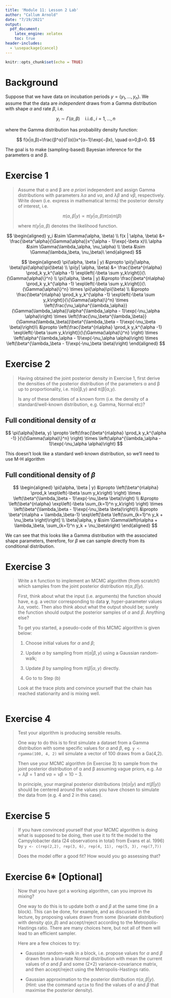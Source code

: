 ```yaml
---
title: 'Module 11: Lesson 2 Lab'
author: "Callum Arnold"
date: "7/19/2021"
output: 
  pdf_document:
    latex_engine: xelatex
    toc: true
header-includes:
  - \usepackage{cancel}
---
```


```r
knitr::opts_chunk$set(echo = TRUE)
```

# Background

Suppose that we have data on incubation periods $y=(y_1,…,y_n)$. We assume that
the data are *independent* draws from a Gamma distribution with shape $\alpha$
and rate $\beta$, i.e.

$$
y_i \sim \Gamma(\alpha, \beta) \quad \text{i.i.d.}, i=1, ..., n
$$

where the Gamma distribution has probability density function:

$$
f(x|α,β)=\frac{β^α}{Γ(α)}x^{α−1}\exp(−βx), \quad α>0,β>0.
$$

The goal is to make (sampling-based) Bayesian inference for the parameters α and
β.

# **Exercise 1**

> Assume that α and β are *a priori* independent and assign Gamma distributions
> with parameters $λα$ and $να$, and $λβ$ and $νβ$, respectively. Write down
> (i.e. express in mathematical terms) the posterior density of interest, i.e.
>
> $$
> π(α,β|y)∝π(y|α,β)π(α)π(β)
> $$
>
> where $π(y|α,β)$ denotes the likelihood function.

$$
\begin{aligned}
y_i &\sim \Gamma(\alpha, \beta) \\
f(x | \alpha, \beta) &= \frac{\beta^\alpha}{\Gamma(\alpha)}x^{\alpha - 1}\exp(-\beta x)\\
\alpha &\sim \Gamma(\lambda_\alpha, \nu_\alpha) \\
\beta &\sim \Gamma(\lambda_\beta, \nu_\beta)\
\end{aligned}
$$

$$
\begin{aligned}
\pi(\alpha, \beta | y) &\propto 
\pi(y|\alpha, \beta)\pi(\alpha)\pi(\beta) \\
\pi(y| \alpha, \beta) 
&= \frac{\beta^{n\alpha} \prod_k y_k^{\alpha -1} \exp\left(-\beta \sum y_k\right)}{\{\Gamma(\alpha)\}^n} \\
\pi(\alpha, \beta | y) &\propto \frac{\beta^{n\alpha} \prod_k y_k^{\alpha -1} \exp\left(-\beta \sum y_k\right)}{\{\Gamma(\alpha)\}^n} \times \pi(\alpha)\pi(\beta) \\
&\propto \frac{\beta^{n\alpha} \prod_k y_k^{\alpha -1} \exp\left(-\beta \sum y_k\right)}{\{\Gamma(\alpha)\}^n} \times  \left(\frac{\nu_\alpha^{\lambda_\alpha}}{\Gamma(\lambda_\alpha)}\alpha^{\lambda_\alpha - 1}\exp(-\nu_\alpha \alpha)\right) \times \left(\frac{\nu_\beta^{\lambda_\beta}}{\Gamma(\lambda_\beta)}\beta^{\lambda_\beta - 1}\exp(-\nu_\beta \beta)\right)\\
&\propto \left(\frac{\beta^{n\alpha} \prod_k y_k^{\alpha -1} \exp\left(-\beta \sum y_k\right)}{\{\Gamma(\alpha)\}^n} \right) \times \left(\alpha^{\lambda_\alpha - 1}\exp(-\nu_\alpha \alpha)\right) \times \left(\beta^{\lambda_\beta - 1}\exp(-\nu_\beta \beta)\right)
\end{aligned}
$$

# **Exercise 2**

> Having obtained the joint posterior density in Exercise 1, first derive the
> densities of the posterior distribution of the parameters α and β up to
> proportionality, i.e. π(α\|β,y) and π(β\|α,y).
>
> Is any of these densities of a known form (i.e. the density of a
> standard/well-known distribution, e.g. Gamma, Normal etc)?

## Full conditional density of $\alpha$

$$
\pi(\alpha|\beta, y) \propto \left(\frac{\beta^{n\alpha} \prod_k y_k^{\alpha -1} }{\{\Gamma(\alpha)\}^n} \right) \times \left(\alpha^{\lambda_\alpha - 1}\exp(-\nu_\alpha \alpha)\right)
$$

This doesn't look like a standard well-known distribution, so we'll need to use
M-H algorithm

## Full conditional density of $\beta$

$$
\begin{aligned}
\pi(\alpha, \beta | y) &\propto \left(\beta^{n\alpha} \prod_k \exp\left(-\beta \sum y_k\right) \right) \times \left(\beta^{\lambda_\beta - 1}\exp(-\nu_\beta \beta)\right) \\
&\propto \left(\beta^{n\alpha}  \exp\left(-\beta \sum_{k=1}^n y_k\right) \right) \times \left(\beta^{\lambda_\beta - 1}\exp(-\nu_\beta \beta)\right)\\
&\propto \beta^{n\alpha + \lambda_\beta-1} \exp\left[\beta \left(\sum_{k=1}^n y_k + \nu_\beta \right)\right] \\
\beta|\alpha, y &\sim \Gamma\left(n\alpha + \lambda_\beta, \sum_{k=1}^n y_k + \nu_\beta\right)
\end{aligned}
$$

We can see that this looks like a Gamma distribution with the associated shape
parameters, therefore, for $\beta$ we can sample directly from its conditional
distribution.

# **Exercise 3**

> Write a `R` function to implement an MCMC algorithm (from scratch!) which
> samples from the joint posterior distribution $π(α,β|y)$.
>
> First, think about what the input (i.e. arguments) the function should have,
> e.g. a vector corresponding to data $\mathbf{y}$, hyper-parameter values $λα$,
> ναetc. Then also think about what the output should be; surely the function
> should output the posterior samples of $α$ and $β$. Anything else?
>
> To get you started, a pseudo-code of this MCMC algorithm is given below:
>
> 1.  Choose initial values for $α$ and $β$;
>
> 2.  Update $α$ by sampling from $π(α|β,y)$ using a Gaussian random-walk;
>
> 3.  Update $β$ by sampling from $π(β|α,y)$ directly.
>
> 4.  Go to to Step (b)
>
> Look at the trace plots and convince yourself that the chain has reached
> stationarity and is mixing well.

```r

```

# **Exercise 4**

> Test your algorithm is producing sensible results.
>
> One way to do this is to first simulate a dataset from a Gamma distribution
> with some specific values for $α$ and $β$, eg. `y <- rgamma(100, 4, 2)` wil
> simulate a vector of 100 draws from a Ga(4,2).
>
> Then use your MCMC algorithm (in Exercise 3) to sample from the joint
> posterior distribution of α and β assuming vague priors, e.g. $λα=λβ=1$ and
> $να=νβ=10−3$.
>
> In principle, your marginal posterior distributions ($π(α|y)$ and $π(β|y)$)
> should be centered around the values you have chosen to simulate the data from
> (e.g. 4 and 2 in this case).

# **Exercise 5**

> If you have convinced yourself that your MCMC algorithm is doing what is
> supposed to be doing, then use it to fit the model to the Campylobacter data
> (24 observations in total) from Evans et al. 1996) by
> `y <- c(rep(2,2), rep(3, 6), rep(4, 11), rep(5, 3), rep(7,7))`
>
> Does the model offer a good fit? How would you go assessing that?

# **Exercise 6\* [Optional]**

> Now that you have got a working algorithm, can you improve its mixing?
>
> One way to do this is to update both $α$ and $β$ at the same time (in a
> block). This can be done, for example, and as discussed in the lecture, by
> proposing values drawn from some (bivariate distribution) with density
> $q(α,β)$ and accept/reject according to the Metropolis-Hastings ratio. There
> are many choices here, but not all of them will lead to an efficient sampler.
>
> Here are a few choices to try:
>
> -   Gaussian random-walk in a block, i.e. propose values for $α$ and $β$ drawn
>     from a bivariate Normal distribution with mean the current values of $α$
>     and $β$ and some (2×2) variance-covariance matrix, and then accept/reject
>     using the Metropolis-Hastings ratio.
>
> -   Gaussian approximation to the posterior distribution $π(α,β|y)$. (Hint:
>     use the command `optim` to find the values of $α$ and $β$ that maximise
>     the posterior density).
